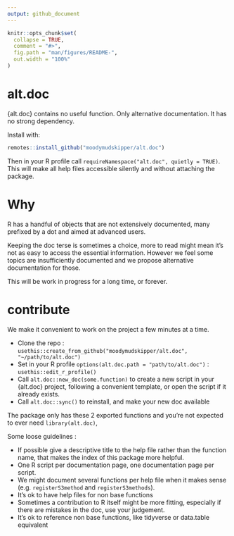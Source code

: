 ```yaml
---
output: github_document
---
```


<!-- README.md is generated from README.Rmd. Please edit that file -->

```r
knitr::opts_chunk$set(
  collapse = TRUE,
  comment = "#>",
  fig.path = "man/figures/README-",
  out.width = "100%"
)
```

# alt.doc

{alt.doc} contains no useful function. Only alternative documentation. It has no
strong dependency.

Install with:

``` r
remotes::install_github("moodymudskipper/alt.doc")
```

Then in your R profile call `requireNamespace("alt.doc", quietly = TRUE)`. This will make all
help files accessible silently and without attaching the package.

# Why

R has a handful of objects that are not extensively documented, many prefixed by a dot
and aimed at advanced users.

Keeping the doc terse is sometimes a choice, more to read might mean it's not as easy to
access the essential information. However we feel some topics are insufficiently documented 
and we propose alternative documentation for those.

This will be work in progress for a long time, or forever.

# contribute

We make it convenient to work on the project a few minutes at a time.

* Clone the repo : `usethis::create_from_github("moodymudskipper/alt.doc", "~/path/to/alt.doc")`
* Set in your R profile `options(alt.doc.path = "path/to/alt.doc")` : `usethis::edit_r_profile()`
* Call `alt.doc::new_doc(some.function)` to create a new script in your {alt.doc} project,
  following a convenient template, or open the script if it already exists.
* Call `alt.doc::sync()` to reinstall, and make your new doc available

The package only has these 2 exported functions and you're not expected to ever need `library(alt.doc)`,


Some loose guidelines :

* If possible give a descriptive title to the help file rather than the function name,
that makes the index of this package more helpful.
* One R script per documentation page, one documentation page per script.
* We might document several functions per help file when it makes sense (e.g. `registerS3method`
and `registerS3methods`).
* It's ok to have help files for non base functions 
* Sometimes a contribution to R itself might be more fitting, especially if there
are mistakes in the doc, use your judgement.
* It's ok to reference non base functions, like tidyverse or data.table equivalent

